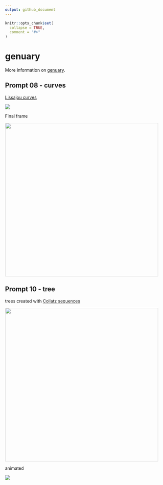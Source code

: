 ```yaml
---
output: github_document
---
```


<!-- README.md is generated from README.Rmd. Please edit that file -->

```r
knitr::opts_chunk$set(
  collapse = TRUE,
  comment = "#>"
)
```

# genuary

More information on [genuary](https://genuary2021.github.io/).

## Prompt 08 - curves

[Lissajou curves](https://en.wikipedia.org/wiki/Lissajous_curve)

<img src="img/08_curves.gif">

Final frame  

<img src="img/08_curves.png" width="500px">


## Prompt 10 - tree

trees created with [Collatz sequences](https://en.wikipedia.org/wiki/Collatz_conjecture)

<img src="img/10_trees.png" width="500px">

animated

<img src="img/10_tree.gif">
